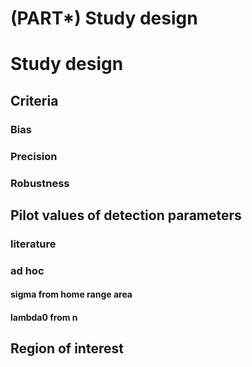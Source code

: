 # (PART\*) Study design {-} 

# Study design {#studydesign}

## Criteria

### Bias
### Precision
### Robustness

## Pilot values of detection parameters

### literature
### ad hoc
#### sigma from home range area
#### lambda0 from n

## Region of interest